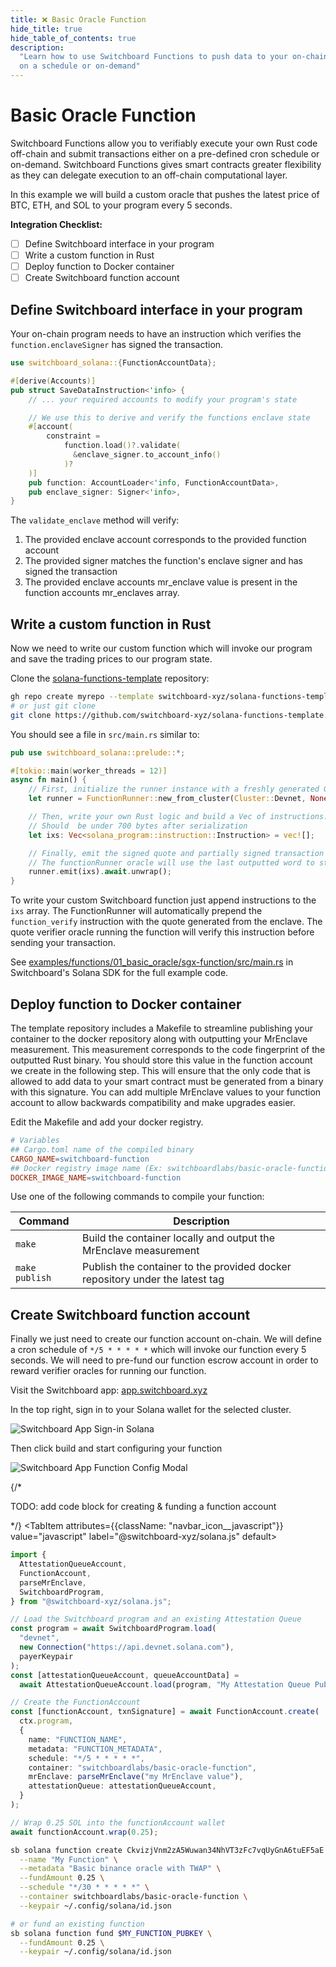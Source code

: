 ```yaml
---
title: ❌ Basic Oracle Function
hide_title: true
hide_table_of_contents: true
description:
  "Learn how to use Switchboard Functions to push data to your on-chain programs
  on a schedule or on-demand"
---
```




# Basic Oracle Function

Switchboard Functions allow you to verifiably execute your own Rust code
off-chain and submit transactions either on a pre-defined cron schedule or
on-demand. Switchboard Functions gives smart contracts greater flexibility as
they can delegate execution to an off-chain computational layer.

In this example we will build a custom oracle that pushes the latest price of
BTC, ETH, and SOL to your program every 5 seconds.

**Integration Checklist:**

- [ ] Define Switchboard interface in your program
- [ ] Write a custom function in Rust
- [ ] Deploy function to Docker container
- [ ] Create Switchboard function account

## Define Switchboard interface in your program

Your on-chain program needs to have an instruction which verifies the
`function.enclaveSigner` has signed the transaction.

```rust
use switchboard_solana::{FunctionAccountData};

#[derive(Accounts)]
pub struct SaveDataInstruction<'info> {
    // ... your required accounts to modify your program's state

    // We use this to derive and verify the functions enclave state
    #[account(
        constraint =
            function.load()?.validate(
              &enclave_signer.to_account_info()
            )?
    )]
    pub function: AccountLoader<'info, FunctionAccountData>,
    pub enclave_signer: Signer<'info>,
}

```

The `validate_enclave` method will verify:

1. The provided enclave account corresponds to the provided function account
2. The provided signer matches the function's enclave signer and has signed the
   transaction
3. The provided enclave accounts mr_enclave value is present in the function
   accounts mr_enclaves array.

## Write a custom function in Rust

Now we need to write our custom function which will invoke our program and save
the trading prices to our program state.

Clone the
[solana-functions-template](https://github.com/switchboard-xyz/solana-functions-template)
repository:

```bash
gh repo create myrepo --template switchboard-xyz/solana-functions-template
# or just git clone
git clone https://github.com/switchboard-xyz/solana-functions-template.git
```

You should see a file in `src/main.rs` similar to:

```rust
pub use switchboard_solana::prelude::*;

#[tokio::main(worker_threads = 12)]
async fn main() {
    // First, initialize the runner instance with a freshly generated Gramine keypair
    let runner = FunctionRunner::new_from_cluster(Cluster::Devnet, None).unwrap();

    // Then, write your own Rust logic and build a Vec of instructions.
    // Should  be under 700 bytes after serialization
    let ixs: Vec<solana_program::instruction::Instruction> = vec![];

    // Finally, emit the signed quote and partially signed transaction to the functionRunner oracle
    // The functionRunner oracle will use the last outputted word to stdout as the serialized result. This is what gets executed on-chain.
    runner.emit(ixs).await.unwrap();
}
```

To write your custom Switchboard function just append instructions to the `ixs`
array. The FunctionRunner will automatically prepend the `function_verify`
instruction with the quote generated from the enclave. The quote verifier oracle
running the function will verify this instruction before sending your
transaction.

See
[examples/functions/01_basic_oracle/sgx-function/src/main.rs](https://github.com/switchboard-xyz/solana-sdk/blob/main/examples/functions/01_basic_oracle/sgx-function/src/main.rs)
in Switchboard's Solana SDK for the full example code.

## Deploy function to Docker container

The template repository includes a Makefile to streamline publishing your
container to the docker repository along with outputting your MrEnclave
measurement. This measurement corresponds to the code fingerprint of the
outputted Rust binary. You should store this value in the function account we
create in the following step. This will ensure that the only code that is
allowed to add data to your smart contract must be generated from a binary with
this signature. You can add multiple MrEnclave values to your function account
to allow backwards compatibility and make upgrades easier.

Edit the Makefile and add your docker registry.

```makefile
# Variables
## Cargo.toml name of the compiled binary
CARGO_NAME=switchboard-function
## Docker registry image name (Ex: switchboardlabs/basic-oracle-function)
DOCKER_IMAGE_NAME=switchboard-function
```

Use one of the following commands to compile your function:

| Command        | Description                                                                  |
| -------------- | ---------------------------------------------------------------------------- |
| `make`         | Build the container locally and output the MrEnclave measurement             |
| `make publish` | Publish the container to the provided docker repository under the latest tag |

## Create Switchboard function account

Finally we just need to create our function account on-chain. We will define a
cron schedule of `*/5 * * * * *` which will invoke our function every 5 seconds.
We will need to pre-fund our function escrow account in order to reward verifier
oracles for running our function.

<Tabs>
  <TabItem attributes={{className: "navbar_icon__switchboard"}} value="ui" label="Web App" default>

Visit the Switchboard app: [app.switchboard.xyz](https://app.switchboard.xyz/)

In the top right, sign in to your Solana wallet for the selected cluster.

![Switchboard App Sign-in Solana](/img/guides/solana/functions/explorer-sign-in.png)

Then click build and start configuring your function

![Switchboard App Function Config Modal](/img/guides/solana/functions/explorer-function-config.png)

  </TabItem>
  {/* <TabItem attributes={{className: "navbar_icon__rust"}} value="rust" label="switchboard-solana" default>

TODO: add code block for creating & funding a function account

  </TabItem> */}
  <TabItem attributes={{className: "navbar_icon__javascript"}} value="javascript" label="@switchboard-xyz/solana.js" default>

```typescript
import {
  AttestationQueueAccount,
  FunctionAccount,
  parseMrEnclave,
  SwitchboardProgram,
} from "@switchboard-xyz/solana.js";

// Load the Switchboard program and an existing Attestation Queue
const program = await SwitchboardProgram.load(
  "devnet",
  new Connection("https://api.devnet.solana.com"),
  payerKeypair
);
const [attestationQueueAccount, queueAccountData] =
  await AttestationQueueAccount.load(program, "My Attestation Queue Pubkey");

// Create the FunctionAccount
const [functionAccount, txnSignature] = await FunctionAccount.create(
  ctx.program,
  {
    name: "FUNCTION_NAME",
    metadata: "FUNCTION_METADATA",
    schedule: "*/5 * * * * *",
    container: "switchboardlabs/basic-oracle-function",
    mrEnclave: parseMrEnclave("my MrEnclave value"),
    attestationQueue: attestationQueueAccount,
  }
);

// Wrap 0.25 SOL into the functionAccount wallet
await functionAccount.wrap(0.25);
```

  </TabItem>
  <TabItem attributes={{className: "navbar_icon__terminal"}} value="CLI" label="sb CLI">

```bash
sb solana function create CkvizjVnm2zA5Wuwan34NhVT3zFc7vqUyGnA6tuEF5aE \
  --name "My Function" \
  --metadata "Basic binance oracle with TWAP" \
  --fundAmount 0.25 \
  --schedule "*/30 * * * * *" \
  --container switchboardlabs/basic-oracle-function \
  --keypair ~/.config/solana/id.json

# or fund an existing function
sb solana function fund $MY_FUNCTION_PUBKEY \
  --fundAmount 0.25 \
  --keypair ~/.config/solana/id.json
```

  </TabItem>
</Tabs>
